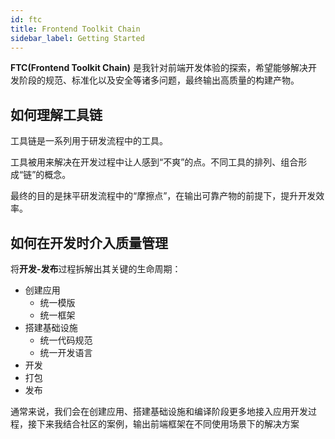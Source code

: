 ```yaml
---
id: ftc
title: Frontend Toolkit Chain
sidebar_label: Getting Started
---
```


**FTC(Frontend Toolkit Chain)** 是我针对前端开发体验的探索，希望能够解决开发阶段的规范、标准化以及安全等诸多问题，最终输出高质量的构建产物。

## 如何理解工具链

工具链是一系列用于研发流程中的工具。

工具被用来解决在开发过程中让人感到“不爽”的点。不同工具的排列、组合形成“链”的概念。

最终的目的是抹平研发流程中的“摩擦点”，在输出可靠产物的前提下，提升开发效率。

## 如何在开发时介入质量管理

将**开发-发布**过程拆解出其关键的生命周期：

- 创建应用
  - 统一模版
  - 统一框架
- 搭建基础设施
  - 统一代码规范
  - 统一开发语言
- 开发
- 打包
- 发布

通常来说，我们会在创建应用、搭建基础设施和编译阶段更多地接入应用开发过程，接下来我结合社区的案例，输出前端框架在不同使用场景下的解决方案
